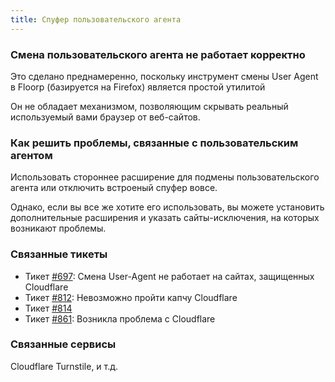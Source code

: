 ```yaml
---
title: Спуфер пользовательского агента
---
```



### Смена пользовательского агента не работает корректно

Это сделано преднамеренно, поскольку инструмент смены User Agent в Floorp (базируется на Firefox) является простой утилитой

Он не обладает механизмом, позволяющим скрывать реальный используемый вами браузер от веб-сайтов.

### Как решить проблемы, связанные с пользовательским агентом

Использовать стороннее расширение для подмены пользовательского агента или отключить встроеный спуфер вовсе.

Однако, если вы все же хотите его использовать, вы можете установить дополнительные расширения и указать сайты-исключения, на которых возникают проблемы.

### Связанные тикеты
- Тикет [#697](https://github.com/Floorp-Projects/Floorp/issues/697): Смена User-Agent не работает на сайтах, защищенных Cloudflare
- Тикет [#812](https://github.com/Floorp-Projects/Floorp/issues/812): Невозможно пройти капчу Cloudflare
- Тикет [#814](https://github.com/Floorp-Projects/Floorp/issues/814)
- Тикет [#861](https://github.com/Floorp-Projects/Floorp/issues/861): Возникла проблема с Cloudflare

### Связанные сервисы
Cloudflare Turnstile, и т.д.

<Support />